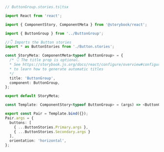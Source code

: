 ```ts
// ButtonGroup.stories.ts|tsx

import React from 'react';

import { ComponentStory, ComponentMeta } from '@storybook/react';

import { ButtonGroup } from '../ButtonGroup';

//👇 Imports the Button stories
import * as ButtonStories from './Button.stories';

const StoryMeta: ComponentMeta<typeof ButtonGroup> = {
  /* 👇 The title prop is optional.
  * See https://storybook.js.org/docs/react/configure/overview#configure-story-loading
  * to learn how to generate automatic titles
  */
  title: 'ButtonGroup',
  component: ButtonGroup,
};

export default StoryMeta;

const Template: ComponentStory<typeof ButtonGroup> = (args) => <ButtonGroup {...args} />;

export const Pair = Template.bind({});
Pair.args = {
  buttons: [
    { ...ButtonStories.Primary.args },
    { ...ButtonStories.Secondary.args }
  ],
  orientation: 'horizontal',
};
```